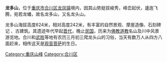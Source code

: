{{unreferenced|time=2012-05-21T23:23:54+00:00}}
'''龙多山'''，位于[[重庆市|重庆市]][[合川区|合川区]][[龙凤镇|龙凤镇]]境内，因其山势挺拔峻秀，峰峦起伏，逶迤飞腾，宛若龙蟠，故名龙多山，又名龙头山。

龙多山海拔高度624米，相对高度242米，有丰富的自然景观、摩崖造像、石刻碑记 、古建筑。其遗迹年代早起[[晋代|晋代]]，晚止[[中華民國|民国]]，历来为[[佛教|佛教]][[道教|道教]]名山及川中风景游览地。合川和[[武胜县|武胜]]等地有农历三月初三爬龙头山的习俗，当天有数万人从四方八面赶来，相传这天是[[观音菩萨|观音菩萨]]的生日。

[[Category:重庆山峰|Category:重庆山峰]]
[[Category:合川区|Category:合川区]]